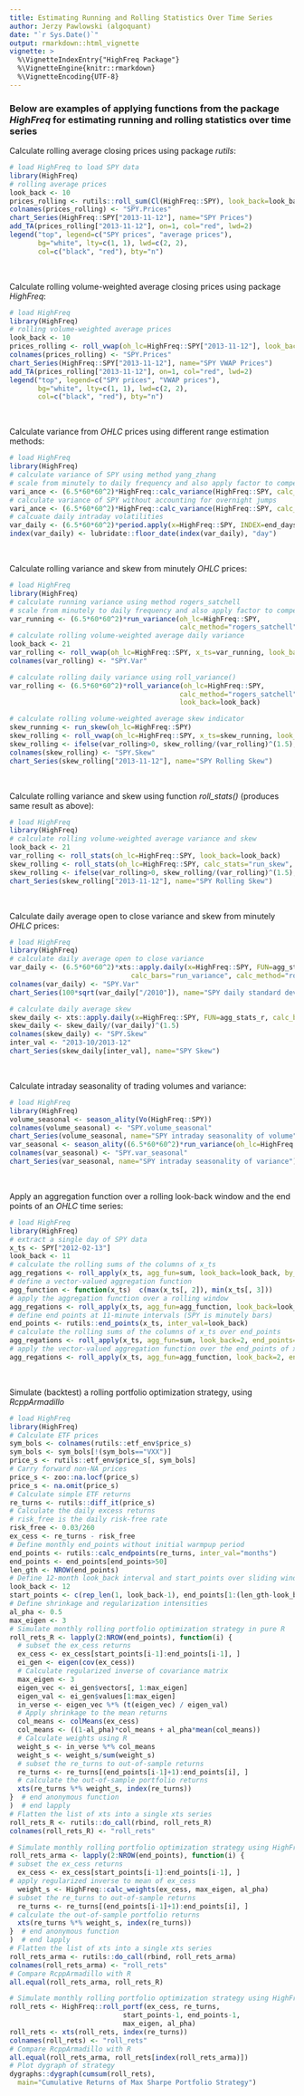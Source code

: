 ```yaml
---
title: Estimating Running and Rolling Statistics Over Time Series
author: Jerzy Pawlowski (algoquant)
date: "`r Sys.Date()`"
output: rmarkdown::html_vignette
vignette: >
  %\VignetteIndexEntry{"HighFreq Package"}
  %\VignetteEngine{knitr::rmarkdown}
  %\VignetteEncoding{UTF-8}
---
```


### Below are examples of applying functions from the package *HighFreq* for estimating running and rolling statistics over time series


Calculate rolling average closing prices using package *rutils*:
```r
# load HighFreq to load SPY data
library(HighFreq)
# rolling average prices
look_back <- 10
prices_rolling <- rutils::roll_sum(Cl(HighFreq::SPY), look_back=look_back)/look_back
colnames(prices_rolling) <- "SPY.Prices"
chart_Series(HighFreq::SPY["2013-11-12"], name="SPY Prices")
add_TA(prices_rolling["2013-11-12"], on=1, col="red", lwd=2)
legend("top", legend=c("SPY prices", "average prices"), 
       bg="white", lty=c(1, 1), lwd=c(2, 2), 
       col=c("black", "red"), bty="n")
```
<br>


Calculate rolling volume-weighted average closing prices using package *HighFreq*:
```r
# load HighFreq
library(HighFreq)
# rolling volume-weighted average prices
look_back <- 10
prices_rolling <- roll_vwap(oh_lc=HighFreq::SPY["2013-11-12"], look_back=look_back)
colnames(prices_rolling) <- "SPY.Prices"
chart_Series(HighFreq::SPY["2013-11-12"], name="SPY VWAP Prices")
add_TA(prices_rolling["2013-11-12"], on=1, col="red", lwd=2)
legend("top", legend=c("SPY prices", "VWAP prices"), 
       bg="white", lty=c(1, 1), lwd=c(2, 2), 
       col=c("black", "red"), bty="n")
```
<br>


Calculate variance from *OHLC* prices using different range estimation methods:
```r
# load HighFreq
library(HighFreq)
# calculate variance of SPY using method yang_zhang
# scale from minutely to daily frequency and also apply factor to compensate for secondly units
vari_ance <- (6.5*60*60^2)*HighFreq::calc_variance(HighFreq::SPY, calc_method="yang_zhang")
# calculate variance of SPY without accounting for overnight jumps
vari_ance <- (6.5*60*60^2)*HighFreq::calc_variance(HighFreq::SPY, calc_method="rogers_satchell")
# calcuate daily intraday volatilities
var_daily <- (6.5*60*60^2)*period.apply(x=HighFreq::SPY, INDEX=end_days, HighFreq::calc_variance)
index(var_daily) <- lubridate::floor_date(index(var_daily), "day")
```
<br>


Calculate rolling variance and skew from minutely *OHLC* prices:
```r
# load HighFreq
library(HighFreq)
# calculate running variance using method rogers_satchell
# scale from minutely to daily frequency and also apply factor to compensate for secondly units
var_running <- (6.5*60*60^2)*run_variance(oh_lc=HighFreq::SPY, 
                                          calc_method="rogers_satchell")
# calculate rolling volume-weighted average daily variance
look_back <- 21
var_rolling <- roll_vwap(oh_lc=HighFreq::SPY, x_ts=var_running, look_back=look_back)
colnames(var_rolling) <- "SPY.Var"

# calculate rolling daily variance using roll_variance()
var_rolling <- (6.5*60*60^2)*roll_variance(oh_lc=HighFreq::SPY, 
                                          calc_method="rogers_satchell", 
                                          look_back=look_back)

# calculate rolling volume-weighted average skew indicator
skew_running <- run_skew(oh_lc=HighFreq::SPY)
skew_rolling <- roll_vwap(oh_lc=HighFreq::SPY, x_ts=skew_running, look_back=look_back)
skew_rolling <- ifelse(var_rolling>0, skew_rolling/(var_rolling)^(1.5), 0)
colnames(skew_rolling) <- "SPY.Skew"
chart_Series(skew_rolling["2013-11-12"], name="SPY Rolling Skew")
```
<br>


Calculate rolling variance and skew using function *roll_stats()* (produces same result as above):
```r
# load HighFreq
library(HighFreq)
# calculate rolling volume-weighted average variance and skew
look_back <- 21
var_rolling <- roll_stats(oh_lc=HighFreq::SPY, look_back=look_back)
skew_rolling <- roll_stats(oh_lc=HighFreq::SPY, calc_stats="run_skew", look_back=look_back)
skew_rolling <- ifelse(var_rolling>0, skew_rolling/(var_rolling)^(1.5), 0)
chart_Series(skew_rolling["2013-11-12"], name="SPY Rolling Skew")
```
<br>


Calculate daily average open to close variance and skew from minutely *OHLC* prices:
```r
# load HighFreq
library(HighFreq)
# calculate daily average open to close variance
var_daily <- (6.5*60*60^2)*xts::apply.daily(x=HighFreq::SPY, FUN=agg_stats_r, 
                              calc_bars="run_variance", calc_method="rogers_satchell")
colnames(var_daily) <- "SPY.Var"
chart_Series(100*sqrt(var_daily["/2010"]), name="SPY daily standard deviation")

# calculate daily average skew
skew_daily <- xts::apply.daily(x=HighFreq::SPY, FUN=agg_stats_r, calc_bars="run_skew")
skew_daily <- skew_daily/(var_daily)^(1.5)
colnames(skew_daily) <- "SPY.Skew"
inter_val <- "2013-10/2013-12"
chart_Series(skew_daily[inter_val], name="SPY Skew")
```
<br>


Calculate intraday seasonality of trading volumes and variance:
```r
# load HighFreq
library(HighFreq)
volume_seasonal <- season_ality(Vo(HighFreq::SPY))
colnames(volume_seasonal) <- "SPY.volume_seasonal"
chart_Series(volume_seasonal, name="SPY intraday seasonality of volume")
var_seasonal <- season_ality((6.5*60*60^2)*run_variance(oh_lc=HighFreq::SPY))
colnames(var_seasonal) <- "SPY.var_seasonal"
chart_Series(var_seasonal, name="SPY intraday seasonality of variance")
```
<br>


Apply an aggregation function over a rolling look-back window and the end points of an *OHLC* time series:
```r
# load HighFreq
library(HighFreq)
# extract a single day of SPY data
x_ts <- SPY["2012-02-13"]
look_back <- 11
# calculate the rolling sums of the columns of x_ts
agg_regations <- roll_apply(x_ts, agg_fun=sum, look_back=look_back, by_columns=TRUE)
# define a vector-valued aggregation function
agg_function <- function(x_ts)  c(max(x_ts[, 2]), min(x_ts[, 3]))
# apply the aggregation function over a rolling window
agg_regations <- roll_apply(x_ts, agg_fun=agg_function, look_back=look_back)
# define end points at 11-minute intervals (SPY is minutely bars)
end_points <- rutils::end_points(x_ts, inter_val=look_back)
# calculate the rolling sums of the columns of x_ts over end_points
agg_regations <- roll_apply(x_ts, agg_fun=sum, look_back=2, end_points=end_points, by_columns=TRUE)
# apply the vector-valued aggregation function over the end_points of x_ts
agg_regations <- roll_apply(x_ts, agg_fun=agg_function, look_back=2, end_points=end_points)
```
<br>


Simulate (backtest) a rolling portfolio optimization strategy, using *RcppArmadillo*
```r
# load HighFreq
library(HighFreq)
# Calculate ETF prices
sym_bols <- colnames(rutils::etf_env$price_s)
sym_bols <- sym_bols[!(sym_bols=="VXX")]
price_s <- rutils::etf_env$price_s[, sym_bols]
# Carry forward non-NA prices
price_s <- zoo::na.locf(price_s)
price_s <- na.omit(price_s)
# Calculate simple ETF returns
re_turns <- rutils::diff_it(price_s)
# Calculate the daily excess returns
# risk_free is the daily risk-free rate
risk_free <- 0.03/260
ex_cess <- re_turns - risk_free
# Define monthly end_points without initial warmpup period
end_points <- rutils::calc_endpoints(re_turns, inter_val="months")
end_points <- end_points[end_points>50]
len_gth <- NROW(end_points)
# Define 12-month look_back interval and start_points over sliding window
look_back <- 12
start_points <- c(rep_len(1, look_back-1), end_points[1:(len_gth-look_back+1)])
# Define shrinkage and regularization intensities
al_pha <- 0.5
max_eigen <- 3
# Simulate monthly rolling portfolio optimization strategy in pure R
roll_rets_R <- lapply(2:NROW(end_points), function(i) {
  # subset the ex_cess returns
  ex_cess <- ex_cess[start_points[i-1]:end_points[i-1], ]
  ei_gen <- eigen(cov(ex_cess))
  # Calculate regularized inverse of covariance matrix
  max_eigen <- 3
  eigen_vec <- ei_gen$vectors[, 1:max_eigen]
  eigen_val <- ei_gen$values[1:max_eigen]
  in_verse <- eigen_vec %*% (t(eigen_vec) / eigen_val)
  # Apply shrinkage to the mean returns
  col_means <- colMeans(ex_cess)
  col_means <- ((1-al_pha)*col_means + al_pha*mean(col_means))
  # Calculate weights using R
  weight_s <- in_verse %*% col_means
  weight_s <- weight_s/sum(weight_s)
  # subset the re_turns to out-of-sample returns
  re_turns <- re_turns[(end_points[i-1]+1):end_points[i], ]
  # calculate the out-of-sample portfolio returns
  xts(re_turns %*% weight_s, index(re_turns))
}  # end anonymous function
)  # end lapply
# Flatten the list of xts into a single xts series
roll_rets_R <- rutils::do_call(rbind, roll_rets_R)
colnames(roll_rets_R) <- "roll_rets"

# Simulate monthly rolling portfolio optimization strategy using HighFreq::calc_weights()
roll_rets_arma <- lapply(2:NROW(end_points), function(i) {
# subset the ex_cess returns
  ex_cess <- ex_cess[start_points[i-1]:end_points[i-1], ]
# apply regularized inverse to mean of ex_cess
  weight_s <- HighFreq::calc_weights(ex_cess, max_eigen, al_pha)
# subset the re_turns to out-of-sample returns
  re_turns <- re_turns[(end_points[i-1]+1):end_points[i], ]
# calculate the out-of-sample portfolio returns
  xts(re_turns %*% weight_s, index(re_turns))
}  # end anonymous function
)  # end lapply
# Flatten the list of xts into a single xts series
roll_rets_arma <- rutils::do_call(rbind, roll_rets_arma)
colnames(roll_rets_arma) <- "roll_rets"
# Compare RcppArmadillo with R
all.equal(roll_rets_arma, roll_rets_R)

# Simulate monthly rolling portfolio optimization strategy using HighFreq::roll_portf()
roll_rets <- HighFreq::roll_portf(ex_cess, re_turns, 
                            start_points-1, end_points-1, 
                            max_eigen, al_pha)
roll_rets <- xts(roll_rets, index(re_turns))
colnames(roll_rets) <- "roll_rets"
# Compare RcppArmadillo with R
all.equal(roll_rets_arma, roll_rets[index(roll_rets_arma)])
# Plot dygraph of strategy
dygraphs::dygraph(cumsum(roll_rets), 
  main="Cumulative Returns of Max Sharpe Portfolio Strategy")
```
<br>


